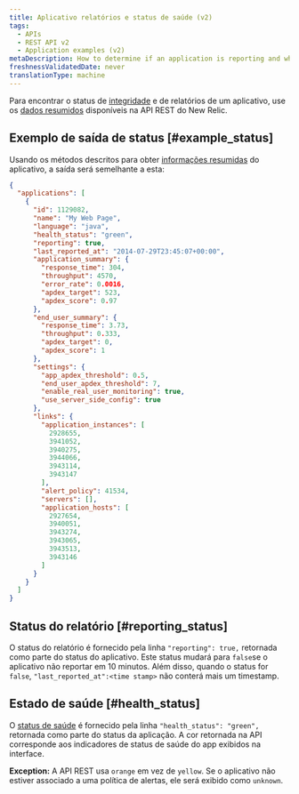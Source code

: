 ```yaml
---
title: Aplicativo relatórios e status de saúde (v2)
tags:
  - APIs
  - REST API v2
  - Application examples (v2)
metaDescription: How to determine if an application is reporting and what it's health status is by using New Relic's REST API v2.
freshnessValidatedDate: never
translationType: machine
---
```


Para encontrar o status de [integridade](/docs/accounts-partnerships/education/getting-started-new-relic/glossary#health-status) e de relatórios de um aplicativo, use os [dados resumidos](/docs/apm/apis/api-v2-examples/summary-data-examples) disponíveis na API REST do New Relic.

## Exemplo de saída de status [#example_status]

Usando os métodos descritos para obter [informações resumidas](/docs/apm/apis/api-v2-examples/summary-data-examples) do aplicativo, a saída será semelhante a esta:

```json
{
  "applications": [
    {
      "id": 1129082,
      "name": "My Web Page",
      "language": "java",
      "health_status": "green",
      "reporting": true,
      "last_reported_at": "2014-07-29T23:45:07+00:00",
      "application_summary": {
        "response_time": 304,
        "throughput": 4570,
        "error_rate": 0.0016,
        "apdex_target": 523,
        "apdex_score": 0.97
      },
      "end_user_summary": {
        "response_time": 3.73,
        "throughput": 0.333,
        "apdex_target": 0,
        "apdex_score": 1
      },
      "settings": {
        "app_apdex_threshold": 0.5,
        "end_user_apdex_threshold": 7,
        "enable_real_user_monitoring": true,
        "use_server_side_config": true
      },
      "links": {
        "application_instances": [
          2928655,
          3941052,
          3940275,
          3944066,
          3943114,
          3943147
        ],
        "alert_policy": 41534,
        "servers": [],
        "application_hosts": [
          2927654,
          3940051,
          3943274,
          3943065,
          3943513,
          3943146
        ]
      }
    }
  ]
}
```

## Status do relatório [#reporting_status]

O status do relatório é fornecido pela linha `"reporting": true,` retornada como parte do status do aplicativo. Este status mudará para `false`se o aplicativo não reportar em 10 minutos. Além disso, quando o status for `false`, `"last_reported_at":<time stamp>` não conterá mais um timestamp.

## Estado de saúde [#health_status]

O [status de saúde](/docs/accounts-partnerships/education/getting-started-new-relic/glossary#health-status) é fornecido pela linha `"health_status": "green",` retornada como parte do status da aplicação. A cor retornada na API corresponde aos indicadores de status de saúde do app exibidos na interface.

<DNT>**Exception:**</DNT> A API REST usa `orange` em vez de `yellow`. Se o aplicativo não estiver associado a uma política de alertas, ele será exibido como `unknown`.